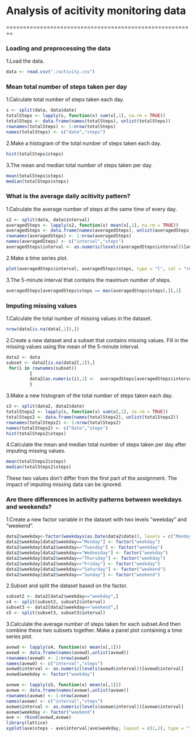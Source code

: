# Analysis of acitivity monitoring data

========================================================

### Loading and preprocessing the data

1.Load the data.
```r
data <- read.csv("./activity.csv")
```

### Mean total number of steps taken per day

1.Calculate total number of steps taken each day.
```r
s <- split(data, data$date)
totalSteps <- lapply(s, function(x) sum(x[,1], na.rm = TRUE))
totalSteps <- data.frame(names(totalSteps), unlist(totalSteps))
rownames(totalSteps) <- 1:nrow(totalSteps)
names(totalSteps) <- c("date","steps")
```

2.Make a histogram of the total number of steps taken each day.
```r
hist(totalSteps$steps)
```

3.The mean and median total number of steps taken per day.
```r
mean(totalSteps$steps)
median(totalSteps$steps)
```

### What is the average daily acitivity pattern?

1.Calculate the average number of steps at the same time of every day.
```r
s2 <- split(data, data$interval)
averagedSteps <- lapply(s2, function(x) mean(x[,1], na.rm = TRUE))
averagedSteps <- data.frame(names(averagedSteps), unlist(averagedSteps))
rownames(averagedSteps) <- 1:nrow(averagedSteps)
names(averagedSteps) <- c("interval","steps")
averagedSteps$interval <- as.numeric(levels(averagedSteps$interval))[averagedSteps$interval]
```

2.Make a time series plot.
```r
plot(averagedSteps$interval, averagedSteps$steps, type = "l", col = "red", main = "5-minute interval and the average number of steps taken", xlab = "Interval", ylab = "Number of steps")
```

3.The 5-minute interval that contains the maximum number of steps.
```r
averagedSteps[averagedSteps$steps == max(averagedSteps$steps),][,1]
```

### Imputing missing values

1.Calculate the total number of missing values in the dataset.
```r
nrow(data[is.na(data[,1]),])
```

2.Create a new dataset and a subset that contains missing values. Fill in the missing values using the mean of the 5-minute interval.
```r
data2 <- data
subset <- data2[is.na(data2[,1]),]
 for(i in rownames(subset))
         { 
         data2[as.numeric(i),1] <-  averagedSteps[averagedSteps$interval== data2[as.numeric(i),3],2] 
         }
```

3.Make a new histogram of the total number of steps taken each day.
```r
s3 <- split(data2, data2$date)
totalSteps2 <- lapply(s, function(x) sum(x[,1], na.rm = TRUE))
totalSteps2 <- data.frame(names(totalSteps2), unlist(totalSteps2))
rownames(totalSteps2) <- 1:nrow(totalSteps2)
names(totalSteps2) <- c("date","steps")
hist(totalSteps2$steps)
```

4.Calculate the mean and median total number of steps taken per day after imputing missing values.
```r
mean(totalSteps2$steps)
median(totalSteps2$steps)
```

These two values don't differ from the first part of the assignment. The impact of imputing missing data can be ignored.

### Are there differences in activity patterns between weekdays and weekends?

1.Create a new factor variable in the dataset with two levels "weekday" and "weekend".
```r
data2$weekday<-factor(weekdays(as.Date(data2$date)), levels = c("Monday","Tuesay","Wednesday","Thursday","Friday","Saturday","Sunday","weekday","weekend"))
data2$weekday[data2$weekday=="Monday"] <- factor("weekday")
data2$weekday[data2$weekday=="Tuesday"] <- factor("weekday")
data2$weekday[data2$weekday=="Wednesday"] <- factor("weekday")
data2$weekday[data2$weekday=="Thursday"] <- factor("weekday")
data2$weekday[data2$weekday=="Friday"] <- factor("weekday")
data2$weekday[data2$weekday=="Saturday"] <- factor("weekend")
data2$weekday[data2$weekday=="Sunday"] <- factor("weekend")
```

2.Subset and split the dataset based on the factor.
```r
subset2 <- data2[data2$weekday=="weekday",]
s4 <- split(subset2, subset2$interval)
subset3 <- data2[data2$weekday=="weekend",]
s5 <- split(subset3, subset3$interval)
```

3.Calculate the average number of steps taken for each subset.And then combine these two subsets together. 
Make a panel plot containing a time series plot.
```r
avewd <- lapply(s4, function(x) mean(x[,1]))
avewd <- data.frame(names(avewd),unlist(avewd))
rownames(avewd) <- 1:nrow(avewd)
names(avewd) <- c("interval","steps")
avewd$interval <- as.numeric(levels(avewd$interval))[avewd$interval]
avewd$weekday <- factor("weekday")
```

```r
avewe <- lapply(s5, function(x) mean(x[,1]))
avewe <- data.frame(names(avewe),unlist(avewe))
rownames(avewe) <- 1:nrow(avewe)
names(avewe) <- c("interval","steps")
avewe$interval <- as.numeric(levels(avewe$interval))[avewe$interval]
avewe$weekday <- factor("weekend")
ave <- rbind(avewd,avewe)
library(lattice)
xyplot(ave$steps ~ ave$interval|ave$weekday, layout = c(1,2), type = "l", xlab = "Interval", ylab = "Number of steps")
```
